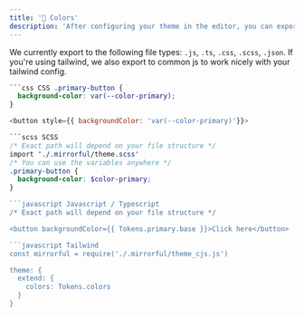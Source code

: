 ```yaml
---
title: '🎨 Colors'
description: 'After configuring your theme in the editor, you can export colors to be used by your app.'
---
```


We currently export to the following file types: `.js`, `.ts`, `.css`, `.scss`, `.json`. If you're using tailwind, we also export to common js to work nicely with your tailwind config.

<CodeGroup>
<CodeGroup>

````css CSS
```css CSS .primary-button {
  background-color: var(--color-primary);
}
````

```javascript
<button style={{ backgroundColor: 'var(--color-primary)'}}>
```

````scss SCSS
```scss SCSS
/* Exact path will depend on your file structure */
import './.mirrorful/theme.scss' 
/* You can use the variables anywhere */
.primary-button {
  background-color: $color-primary;
}
````

````javascript Javascript / Typescript
```javascript Javascript / Typescript
/* Exact path will depend on your file structure */

<button backgroundColor={{ Tokens.primary.base }}>Click here</button>
````

````javascript Tailwind
```javascript Tailwind
const mirrorful = require('./.mirrorful/theme_cjs.js')

theme: {
  extend: {
    colors: Tokens.colors
  }
}
````

</CodeGroup>
